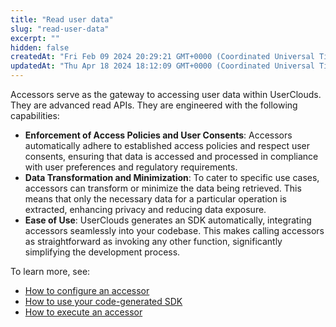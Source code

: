 ```yaml
---
title: "Read user data"
slug: "read-user-data"
excerpt: ""
hidden: false
createdAt: "Fri Feb 09 2024 20:29:21 GMT+0000 (Coordinated Universal Time)"
updatedAt: "Thu Apr 18 2024 18:12:09 GMT+0000 (Coordinated Universal Time)"
---
```

Accessors serve as the gateway to accessing user data within UserClouds. They are advanced read APIs. They are engineered with the following capabilities:

- **Enforcement of Access Policies and User Consents**: Accessors automatically adhere to established access policies and respect user consents, ensuring that data is accessed and processed in compliance with user preferences and regulatory requirements.
- **Data Transformation and Minimization**: To cater to specific use cases, accessors can transform or minimize the data being retrieved. This means that only the necessary data for a particular operation is extracted, enhancing privacy and reducing data exposure.
- **Ease of Use**: UserClouds generates an SDK automatically, integrating accessors seamlessly into your codebase. This makes calling accessors as straightforward as invoking any other function, significantly simplifying the development process. 

To learn more, see:

- [How to configure an accessor](/docs/guides/how-to-guides/read-user-data/create-an-accessor)
- [How to use your code-generated SDK](/docs/guides/how-to-guides/use-your-custom-sdk)
- [How to execute an accessor](/docs/guides/how-to-guides/read-user-data/execute-an-accessor)
